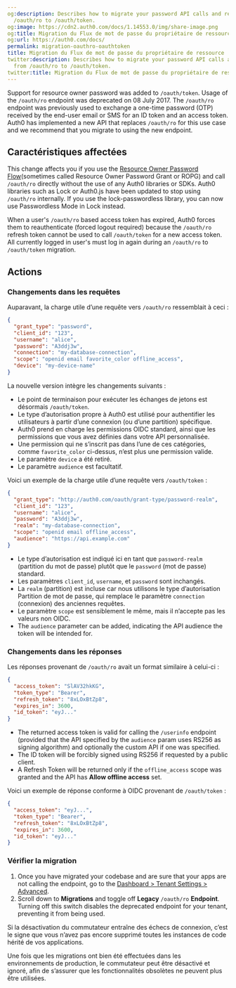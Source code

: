```yaml
---
og:description: Describes how to migrate your password API calls and responses from
  /oauth/ro to /oauth/token.
og:image: https://cdn2.auth0.com/docs/1.14553.0/img/share-image.png
og:title: Migration du Flux de mot de passe du propriétaire de ressource
og:url: https://auth0.com/docs/
permalink: migration-oauthro-oauthtoken
title: Migration du Flux de mot de passe du propriétaire de ressource
twitter:description: Describes how to migrate your password API calls and responses
  from /oauth/ro to /oauth/token.
twitter:title: Migration du Flux de mot de passe du propriétaire de ressource
---
```


Support for <Tooltip tip="Resource Owner: Entity (such as a user or application) capable of granting access to a protected resource." cta="View Glossary" href="/docs/glossary?term=resource+owner">resource owner</Tooltip> password was added to `/oauth/token`. Usage of the `/oauth/ro` endpoint was deprecated on 08 July 2017. The `/oauth/ro` endpoint was previously used to exchange a one-time password (OTP) received by the end-user email or SMS for an <Tooltip tip="ID Token: Credential meant for the client itself, rather than for accessing a resource." cta="View Glossary" href="/docs/glossary?term=ID+token">ID token</Tooltip> and an <Tooltip tip="Access Token: Authorization credential, in the form of an opaque string or JWT, used to access an API." cta="View Glossary" href="/docs/glossary?term=access+token">access token</Tooltip>. Auth0 has implemented a new API that replaces `/oauth/ro` for this use case and we recommend that you migrate to using the new endpoint.

## Caractéristiques affectées

This change affects you if you use the [Resource Owner Password Flow](/docs/get-started/authentication-and-authorization-flow/resource-owner-password-flow)(sometimes called Resource Owner Password Grant or ROPG) and call `/oauth/ro` directly without the use of any Auth0 libraries or SDKs. Auth0 libraries such as Lock or Auth0.js have been updated to stop using `/oauth/ro` internally. If you use the lock-<Tooltip tip="Passwordless: Form of authentication that does not rely on a password as the first factor." cta="View Glossary" href="/docs/glossary?term=passwordless">passwordless</Tooltip> library, you can now use Passwordless Mode in Lock instead.

<Callout icon="file-lines" color="#0EA5E9" iconType="regular">

When a user's `/oauth/ro` based access token has expired, Auth0 forces them to reauthenticate (forced logout required) because the `/oauth/ro` refresh token cannot be used to call `/oauth/token` for a new access token. All currently logged in user's must log in again during an `/oauth/ro` to `/oauth/token` migration.

</Callout>

## Actions

### Changements dans les requêtes

Auparavant, la charge utile d’une requête vers `/oauth/ro` ressemblait à ceci :

```json lines
{
  "grant_type": "password",
  "client_id": "123",
  "username": "alice",
  "password": "A3ddj3w", 
  "connection": "my-database-connection",
  "scope": "openid email favorite_color offline_access",
  "device": "my-device-name"
}
```






La nouvelle version intègre les changements suivants :

* Le point de terminaison pour exécuter les échanges de jetons est désormais `/oauth/token`.
* Le type d’autorisation propre à Auth0 est utilisé pour authentifier les utilisateurs à partir d’une connexion (ou d’une partition) spécifique.
* Auth0 prend en charge les permissions OIDC standard, ainsi que les permissions que vous avez définies dans votre API personnalisée.
* Une permission qui ne s’inscrit pas dans l’une de ces catégories, comme `favorite_color` ci-dessus, n’est plus une permission valide.
* Le paramètre `device` a été retiré.
* Le paramètre `audience` est facultatif.

Voici un exemple de la charge utile d’une requête vers `/oauth/token` :

```json lines
{
  "grant_type": "http://auth0.com/oauth/grant-type/password-realm",
  "client_id": "123",
  "username": "alice",
  "password": "A3ddj3w",
  "realm": "my-database-connection",
  "scope": "openid email offline_access",
  "audience": "https://api.example.com"
}
```






* Le type d’autorisation est indiqué ici en tant que `password-realm` (partition du mot de passe) plutôt que le `password` (mot de passe) standard.
* Les paramètres `client_id`, `username`, et `password` sont inchangés.
* La `realm` (partition) est incluse car nous utilisons le type d’autorisation Partition de mot de passe, qui remplace le paramètre `connection` (connexion) des anciennes requêtes.
* Le paramètre `scope` est sensiblement le même, mais il n’accepte pas les valeurs non OIDC.
* The `audience` parameter can be added, indicating the API <Tooltip tip="Audience: Unique identifier of the audience for an issued token. Named aud in a token, its value contains the ID of either an application (Client ID) for an ID Token or an API (API Identifier) for an Access Token." cta="View Glossary" href="/docs/glossary?term=audience">audience</Tooltip> the token will be intended for.

### Changements dans les réponses

Les réponses provenant de `/oauth/ro` avait un format similaire à celui-ci :

```json lines
{
  "access_token": "SlAV32hkKG",
  "token_type": "Bearer",
  "refresh_token": "8xLOxBtZp8",
  "expires_in": 3600,
  "id_token": "eyJ..."
}
```






* The returned access token is valid for calling the `/userinfo` endpoint (provided that the API specified by the `audience` param uses RS256 as <Tooltip tip="Signing Algorithm: Algorithm used to digitally sign tokens to ensure the token has not been tampered with." cta="View Glossary" href="/docs/glossary?term=signing+algorithm">signing algorithm</Tooltip>) and optionally the custom API if one was specified.
* The ID token will be forcibly signed using RS256 if requested by a <Tooltip tip="Public Client: Client (application) that cannot hold credentials securely. Examples include a native desktop or mobile application and a JavaScript-based client-side web application (such as a single-page app (SPA))." cta="View Glossary" href="/docs/glossary?term=public+client">public client</Tooltip>.
* A <Tooltip tip="Refresh Token: Token used to obtain a renewed Access Token without forcing users to log in again." cta="View Glossary" href="/docs/glossary?term=Refresh+Token">Refresh Token</Tooltip> will be returned only if the `offline_access` scope was granted and the API has **Allow offline access** set.

Voici un exemple de réponse conforme à OIDC provenant de `/oauth/token` :

```json lines
{
  "access_token": "eyJ...",
  "token_type": "Bearer",
  "refresh_token": "8xLOxBtZp8",
  "expires_in": 3600,
  "id_token": "eyJ..."
}
```






### Vérifier la migration

1. Once you have migrated your codebase and are sure that your apps are not calling the endpoint, go to the [Dashboard > Tenant Settings > Advanced](https://manage.auth0.com/#/tenant/advanced).
2. Scroll down to **Migrations** and toggle off **Legacy** `/oauth/ro` **Endpoint**. Turning off this switch disables the deprecated endpoint for your tenant, preventing it from being used.

Si la désactivation du commutateur entraîne des échecs de connexion, c’est le signe que vous n’avez pas encore supprimé toutes les instances de code hérité de vos applications.

Une fois que les migrations ont bien été effectuées dans les environnements de production, le commutateur peut être désactivé et ignoré, afin de s’assurer que les fonctionnalités obsolètes ne peuvent plus être utilisées.